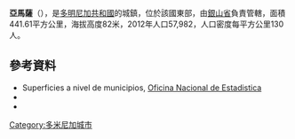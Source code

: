 {{Coord|18|46|N|70|1|W|display=title}}

'''亞馬薩'''（{{lang-es|Yamasá}}），是[[多明尼加共和國|多明尼加共和國]]的城鎮，位於該國東部，由[[銀山省|銀山省]]負責管轄，面積441.61平方公里，海拔高度82米，2012年人口57,982，人口密度每平方公里130人。

==參考資料==
*Superficies a nivel de municipios, [https://web.archive.org/web/20090417021712/http://one.gob.do/index.php?option=com_content&task=view&id=63&Itemid=283 Oficina Nacional de Estadistica]
*{{cite book
  | last = De la Fuente
  | first = Santiago
  | title = Geografía Dominicana
  | publisher = Editora Colegial Quisqueyana
  | date = 1976
  | location = Santo Domingo, Dominican Republic
  | language = es }}
*{{cite web
 |url         = http://www.one.gob.do/index.php?option=com_docman&task=cat_view&gid=113
 |title       = Listado de Codigos de Provincias, Municipio y Distritos Municipales, Actualizada a Junio 20 del 2006
 |publisher   = [http://one.gob.do/ Oficina Nacional de Estadística], Departamento de Cartografia, Division de Limites y Linderos
 |date        = 20 June 2006
 |language    = es
 |archiveurl  = https://web.archive.org/web/20070314215735/http://www.one.gob.do/index.php?option=com_docman&task=cat_view&gid=113
 |archivedate = 2007年3月14日
 |accessdate  = 12 August 2011
 |deadurl     = yes
}}

{{DominicanRepublic-geo-stub}}
[[Category:多米尼加城市|Category:多米尼加城市]]